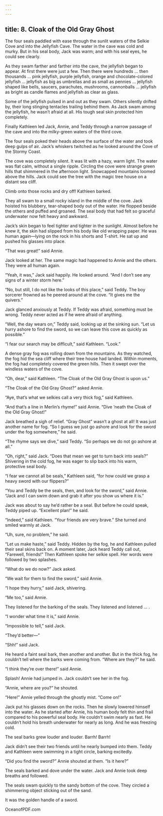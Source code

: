 ```yaml
---
---
---
```

title: 8. Cloak of the Old Gray Ghost
---




The four seals paddled with ease through the sunlit waters of the Selkie Cove and into the Jellyfish Cave. The water in the cave was cold and murky. But in his seal body, Jack was warm; and with his seal eyes, he could see clearly.

As they swam farther and farther into the cave, the jellyfish began to appear. At first there were just a few. Then there were hundreds … then thousands … pink jellyfish, purple jellyfish, orange and chocolate-colored jellyfish … jellyfish as big as umbrellas and as small as pennies … jellyfish shaped like bells, saucers, parachutes, mushrooms, cannonballs … jellyfish as bright as candle flames and jellyfish as clear as glass.



Some of the jellyfish pulsed in and out as they swam. Others silently drifted by, their long stinging tentacles trailing behind them. As Jack swam among the jellyfish, he wasn’t afraid at all. His tough seal skin protected him completely.

Finally Kathleen led Jack, Annie, and Teddy through a narrow passage of the cave and into the milky-green waters of the third cove.

The four seals poked their heads above the surface of the water and took deep gulps of air. Jack’s whiskers twitched as he looked around the Cove of the Stormy Coast.

The cove was completely silent. It was lit with a hazy, warm light. The water was flat calm, without a single ripple. Circling the cove were strange green hills that shimmered in the afternoon light. Snowcapped mountains loomed above the hills. Jack could see the tree with the magic tree house on a distant sea cliff.

Climb onto those rocks and dry off! Kathleen barked.

They all swam to a small rocky island in the middle of the cove. Jack hoisted his blubbery, tear-shaped body out of the water. He flopped beside the others and puffed and groaned. The seal body that had felt so graceful underwater now felt heavy and awkward.

Jack’s skin began to feel tighter and tighter in the sunlight. Almost before he knew it, the skin had slipped from his body like old wrapping paper. He was human again—lying on the rock in his shorts and T-shirt. He sat up and pushed his glasses into place.

“That was great!” said Annie.

Jack looked at her. The same magic had happened to Annie and the others. They were all human again.

“Yeah, it was,” Jack said happily. He looked around. “And I don’t see any signs of a winter storm here.”

“No, but still, I do not like the looks of this place,” said Teddy. The boy sorcerer frowned as he peered around at the cove. “It gives me the quivers.”

Jack glanced anxiously at Teddy. If Teddy was afraid, something must be wrong. Teddy never acted as if he were afraid of anything.

“Well, the day wears on,” Teddy said, looking up at the sinking sun. “Let us hurry ashore to find the sword, so we can leave this cove as quickly as possible.”

“I fear our search may be difficult,” said Kathleen. “Look.”

A dense gray fog was rolling down from the mountains. As they watched, the fog hid the sea cliff where their tree house had landed. Within moments, the fog had completely covered the green hills. Then it swept over the windless waters of the cove.

“Oh, dear,” said Kathleen. “The Cloak of the Old Gray Ghost is upon us.”

“The Cloak of the Old Gray Ghost?” asked Annie.

“Aye, that’s what we selkies call a very thick fog,” said Kathleen.

“And that’s a line in Merlin’s rhyme!” said Annie. “Dive ’neath the Cloak of the Old Gray Ghost!”

Jack breathed a sigh of relief. “Gray Ghost” wasn’t a ghost at all! It was just another name for fog. “So I guess we just go ashore and look for the sword under the fog somewhere,” he said.

“The rhyme says we dive,” said Teddy. “So perhaps we do not go ashore at all.”

“Oh, right,” said Jack. “Does that mean we get to turn back into seals?” Shivering in the cold fog, he was eager to slip back into his warm, protective seal body.

“I fear we cannot all be seals,” Kathleen said, “for how could we grasp a heavy sword with our flippers?”

“You and Teddy be the seals, then, and look for the sword,” said Annie. “Jack and I can swim down and grab it after you show us where it is.”

Jack was about to say he’d rather be a seal. But before he could speak, Teddy piped up. “Excellent plan!” he said.

“Indeed,” said Kathleen. “Your friends are very brave.” She turned and smiled warmly at Jack.

“Uh, sure, no problem,” he said.

“Let us make haste,” said Teddy. Hidden by the fog, he and Kathleen pulled their seal skins back on. A moment later, Jack heard Teddy call out, “Farewell, friends!” Then Kathleen spoke her selkie spell. Her words were followed by two splashes.



“What do we do now?” Jack asked.

“We wait for them to find the sword,” said Annie.

“I hope they hurry,” said Jack, shivering.

“Me too,” said Annie.

They listened for the barking of the seals. They listened and listened … .

“I wonder what time it is,” said Annie.

“Impossible to tell,” said Jack.

“They’d better—”

“Shh!” said Jack.

He heard a faint seal bark, then another and another. But in the thick fog, he couldn’t tell where the barks were coming from. “Where are they?” he said.

“I think they’re over there!” said Annie.

Splash! Annie had jumped in. Jack couldn’t see her in the fog.

“Annie, where are you?” he shouted.

“Here!” Annie yelled through the ghostly mist. “Come on!”

Jack put his glasses down on the rocks. Then he slowly lowered himself into the water. As he started after Annie, his human body felt thin and frail compared to his powerful seal body. He couldn’t swim nearly as fast. He couldn’t hold his breath underwater for nearly as long. And he was freezing cold.

The seal barks grew louder and louder. Barrh! Barrh!

Jack didn’t see their two friends until he nearly bumped into them. Teddy and Kathleen were swimming in a tight circle, barking excitedly.

“Did you find the sword?” Annie shouted at them. “Is it here?”

The seals barked and dove under the water. Jack and Annie took deep breaths and followed.

The seals swam quickly to the sandy bottom of the cove. They circled a shimmering object sticking out of the sand.

It was the golden handle of a sword.

OceanofPDF.com